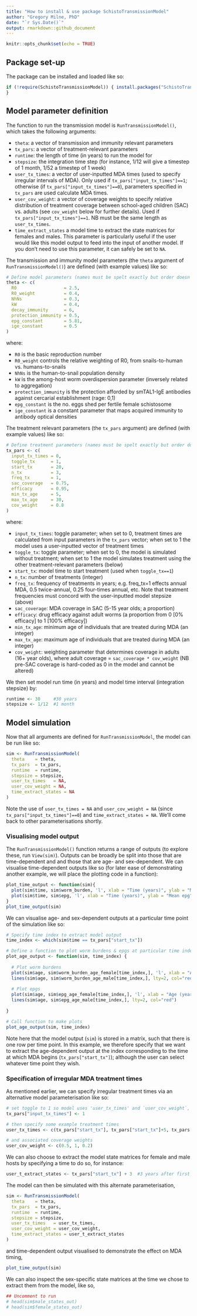 ```yaml
---
title: "How to install & use package SchistoTransmissionModel"
author: "Gregory Milne, PhD"
date: "`r Sys.Date()`"
output: rmarkdown::github_document
---
```


```r
knitr::opts_chunk$set(echo = TRUE)
```


## Package set-up

The package can be installed and loaded like so:
```r
if (!require(SchistoTransmissionModel)) { install.packages("SchistoTransmissionModel", dependencies = TRUE)
}
```

## Model parameter definition

The function to run the transmission model is `RunTransmissionModel()`, which takes the following arguments:

- `theta`:  a vector of transmission and immunity relevant parameters
- `tx_pars`: a vector of treatment-relevant parameters
- `runtime`: the length of time (in years) to run the model for
- `stepsize`: the integration time step (for instance, 1/12 will give a timestep of 1 month, 1/52 a timestep of 1 week)
- `user_tx_times`: a vector of user-inputted MDA times (used to specify irregular intervals of MDA). Only used if `tx_pars["input_tx_times"]==1`; otherwise (if `tx_pars["input_tx_times"]==0`), parameters specified in `tx_pars` are used calculate MDA times.
- `user_cov_weight`: a vector of coverage weights to specify relative distribution of treatment coverage between school-aged children (SAC) vs. adults (see `cov_weight` below for further details). Used if `tx_pars["input_tx_times"]==1`. NB must be the same length as `user_tx_times`.
- `time_extract_states` a model time to extract the state matrices for females and males. This parameter is particularly useful if the user would like this model output to feed into the input of another model. If you don't need to use this parameter, it can safely be set to `NA`.

The transmission and immunity model parameters (the `theta` argument of `RunTransmissionModel()`) are defined (with example values) like so:
```r
# Define model parameters (names must be spelt exactly but order doesn't matter)
theta <- c(    
  R0                  = 2.5,
  R0_weight           = 0.4,
  NhNs                = 0.3,
  kW                  = 0.4,
  decay_immunity      = 6,
  protection_immunity = 0.5,
  epg_constant        = 5.81,
  ige_constant        = 0.5 
)
```

where:

- `R0` is the basic reproduction number
- `R0_weight` controls the relative weighting of R0, from snails-to-human vs. humans-to-snails
- `NhNs` is the human-to-snail population density
- `kW` is the among-host worm overdispersion parameter (inversely related to aggregation)
- `protection_immunity` is the protection afforded by smTAL1-IgE antibodies against cercarial establishment (rage: 0,1)
- `epg_constant` is the no. eggs shed per fertile female schistosome
- `ige_constant` is a constant parameter that maps acquired immunity to antibody optical densities

The treatment relevant parameters (the `tx_pars` argument) are defined (with example values) like so:
```r
# Define treatment parameters (names must be spelt exactly but order doesn't matter)
tx_pars <- c(
  input_tx_times = 0,
  toggle_tx      = 1,
  start_tx       = 20,
  n_tx           = 3,
  freq_tx        = 1,
  sac_coverage   = 0.75,
  efficacy       = 0.95,
  min_tx_age     = 5,
  max_tx_age     = 30,
  cov_weight     = 0.8
)
```

where:

- `input_tx_times`: toggle parameter; when set to 0, treatment times are calculated from input parameters in the `tx_pars` vector; when set to 1 the model uses a user-inputted vector of treatment times
- `toggle_tx`: toggle parameter; when set to 0, the model is simulated without treatment; when set to 1 the model simulates treatment using the other treatment-relevant parameters (below)
- `start_tx`: model time to start treatment (used when `toggle_tx==1`) 
- `n_tx`: number of treatments (integer)
- `freq_tx`: frequency of treatments in years; e.g. freq_tx=1 effects annual MDA, 0.5 twice-annual, 0.25 four-times annual, etc. Note that treatment frequencies must concord with the user-inputted model stepsize (above)
- `sac_coverage`: MDA coverage in SAC (5-15 year olds; a proportion)
- `efficacy`: drug efficacy against adult worms (a proportion from 0 [0% efficacy] to 1 [100% efficacy])
- `min_tx_age`: minimum age of individuals that are treated during MDA (an integer)
- `max_tx_age`: maximum age of individuals that are treated during MDA (an integer)
- `cov_weight`: weighting parameter that determines coverage in adults (16+ year olds), where adult coverage = `sac_coverage * cov_weight` (NB pre-SAC coverage is hard-coded as 0 in the model and cannot be altered)

We then set model run time (in years) and model time interval (integration stepsize) by:

```r
runtime <- 30     #30 years
stepsize <- 1/12  #1 month
```


## Model simulation

Now that all arguments are defined for `RunTransmissionModel`, the model can be run like so: 

```r
sim <- RunTransmissionModel(
  theta    = theta,
  tx_pars  = tx_pars, 
  runtime  = runtime, 
  stepsize = stepsize, 
  user_tx_times   = NA, 
  user_cov_weight = NA, 
  time_extract_states = NA
)
```

Note the use of `user_tx_times = NA` and `user_cov_weight = NA` (since `tx_pars["input_tx_times"]==0`) and `time_extract_states = NA`. We'll come back to other parameterisations shortly.


### Visualising model output
The `RunTransmissionModel()` function returns a range of outputs (to explore these, run `View(sim)`). Outputs can be broadly be split into those that are time-dependent and and those that are age- and sex-dependent. We can visualise time-dependent outputs like so (for later ease of demonstrating another example, we will place the plotting code in a function):

```r
plot_time_output <- function(sim){
  plot(sim$time, sim$worm_burden, 'l', xlab = "Time (years)", ylab = "Mean worm burden")
  plot(sim$time, sim$epg, 'l', xlab = "Time (years)", ylab = "Mean epg")
}
plot_time_output(sim)
```

We can visualise age- and sex-dependent outputs at a particular time point of the simulation like so:

```r
# Specify time index to extract model output
time_index <- which(sim$time == tx_pars["start_tx"])

# Define a function to plot worm burdens & epgs at particular time index
plot_age_output <- function(sim, time_index) {
  
  # Plot worm burdens
  plot(sim$age, sim$worm_burden_age_female[time_index,], 'l', xlab = "Age (years)", ylab = "Worm burden")
  lines(sim$age, sim$worm_burden_age_male[time_index,], lty=2, col="red")
  
  # Plot epgs
  plot(sim$age, sim$epg_age_female[time_index,], 'l', xlab = "Age (years)", ylab = "epg")
  lines(sim$age, sim$epg_age_male[time_index,], lty=2, col="red")
  
}

# Call function to make plots
plot_age_output(sim, time_index)
```

Note here that the model output (`sim`) is stored in a matrix, such that there is one row per time point. In this example, we therefore specify that we want to extract the age-dependent output at the index corresponding to the time at which MDA begins (`tx_pars["start_tx"]`); although the user can select whatever time point they wish.


### Specification of irregular MDA treatment times

As mentioned earlier, we can specify irregular treatment times via an alternative model parameterisation like so:

```r
# set toggle to 1 so model uses 'user_tx_times' and `user_cov_weight`, not MDA times and coverage weights informed by 'tx_pars' parameters
tx_pars["input_tx_times"] <- 1

# then specify some example treatment times
user_tx_times <- c(tx_pars["start_tx"], tx_pars["start_tx"]+5, tx_pars["start_tx"]+7)

# and associated coverage weights
user_cov_weight <- c(0.5, 1, 0.2)
```

We can also choose to extract the model state matrices for female and male hosts by specifying a time to do so, for instance:

```r
user_t_extract_states <- tx_pars["start_tx"] + 3  #3 years after first treatment
```

The model can then be simulated with this alternate parameterisation,

```r
sim <- RunTransmissionModel(
  theta    = theta,
  tx_pars  = tx_pars, 
  runtime  = runtime, 
  stepsize = stepsize, 
  user_tx_times   = user_tx_times, 
  user_cov_weight = user_cov_weight, 
  time_extract_states = user_t_extract_states
)
```

and time-dependent output visualised to demonstrate the effect on MDA timing,

```r
plot_time_output(sim)
```

We can also inspect the sex-specific state matrices at the time we chose to extract them from the model, like so,

```r
## Uncomment to run
# head(sim$male_states_out)
# head(sim$female_states_out)
```
